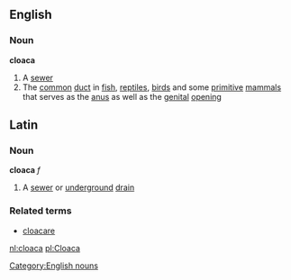 ==English==
===Noun===
{{wikipedia}}
'''cloaca'''
#A [[sewer]]
#The [[common]] [[duct]] in [[fish]], [[reptile]]s, [[bird]]s and some [[primitive]] [[mammal]]s that serves as the [[anus]] as well as the [[genital]] [[opening]]
[[Category:English nouns]]

==Latin==
===Noun===
'''cloaca''' ''f''
#A [[sewer]] or [[underground]] [[drain]]
===Related terms===
*[[cloacare]]

[[nl:cloaca]]
[[pl:Cloaca]]